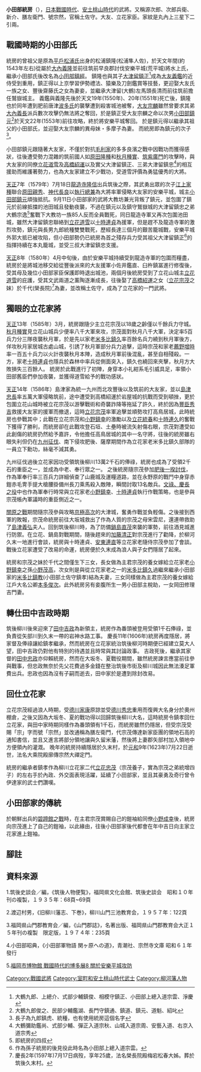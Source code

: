 {{Japanese|japanese=小田部 統房|kana=こたべ　むねふさ|romaji=Kotabe Munefusa}}

'''小田部統房'''（{{bd|1568年|（[[永祿|永祿]]11年）|1623年|（[[元和_(日本)|元和]]9年7月22日）|}}），[[日本|日本]][[戰國_(日本)|戰國時代]]、[[安土桃山時代|安土桃山時代]]的武將。又稱源次郎、次郎兵衛、新介、膳左衛門、號宗然，官稱土佐守。大友、立花家臣。家紋是丸內上三星下二引兩。

== 戰國時期的小田部氏 ==
統房的曾祖父是原為[[平戶|平戶]][[松浦氏|松浦氏]]出身的松浦鎮隆(松浦隼人佐)，於天文年間(約1543年左右)從屬於[[大內義隆|大內義隆]]並前往筑前早良郡討伐安樂平城(荒平城)將水上氏，繼承小田部氏後改名為[[小田部鎮經|小田部鎮經]]。
鎮隆也與其子[[大津留鎮正|大津留鎮正]]<ref>大鶴九郎、上總介、式部少輔鎮俊、相模守鎮正、小田部上總入道宗雲、淨慶</ref>成為[[大友義鑑|大友義鑑]]的近侍受到重用，鎮正得以上京學習伊勢禮法、猿樂及刀劍鑑賞等技藝，更迎娶大友氏一族之女、豐後齋藤氏之女為妻妾，並繼承大津留(大鶴)左馬頭長清而前往筑前擔任鷲嶽城主。
義鑑與義隆先後於天文19年(1550年)、20年(1551年)死亡後，鎮隆也於同年遭到肥前唐津[[波多氏|波多氏]]的襲擊遭到殺害城池被奪，[[大友宗麟|大友宗麟]]雖然曾要求其弟[[大內義長|大內義長]]派兵數次攻擊仍無法將之奪回，於是鎮正受大友宗麟之命以次男[[小田部鎮元|小田部鎮元]]<ref>大鶴九郎俊之、民部少輔鑑湖、長門守鎮通、鎮道、鎮元、道魁、紹叱</ref>於天文22年(1553年)前往攻略，終於將安樂平城奪回。
於是鎮元得以繼承其祖父的小田部氏，並迎娶大友宗麟的異母妹・多摩子為妻。
而統房即為鎮元的次子<ref>長子為九郎鎮虎、統種，也有使用統房這個名字</ref>。

小田部鎮元跟隨著大友家，不僅於對抗[[毛利家|毛利家]]的多多良濱之戰中因戰功而獲得感狀，往後遭受勢力混雜的筑前國人如[[原田隆種|原田隆種]]和[[秋月種實|秋月種實]]、[[筑紫廣門|筑紫廣門]]的攻擊時，與大友家的同僚[[立花道雪|立花道雪]]及[[高橋紹運|高橋紹運]]以及實父大津留鎮正、三弟大津留鎮忠<ref>大鶴彌助鑑尚、式部少輔、彈正入道宗秋、山城入道宗周、安藝入道、右京入道宗秀</ref>的相互援助而維護著勢力，也為大友家建立不少戰功，受道雪評價為勇猛優秀的大將。

[[天正_(日本)|天正]]7年（1579年）7月18日[[龍造寺隆信|龍造寺隆信]]出兵筑後之際，其武勇出眾的次子[[江上家種|江上家種]]聯合[[原田親秀|原田親秀]]、[[神代長良|神代長良]]以[[執行總兼|執行總兼]]為大將率軍侵略大友家的安樂平城，城主[[小田部鎮元|小田部鎮元]]頑強抵抗。9月11日小田部家的武將大教坊兼光背叛了鎮元，並包圍了鎮元於前線抵擋的池田城且發動夜襲，不過在鎮元以及鎮守鷲嶽城的大津留鎮忠之弟大鶴宗逸<ref>即統房的四叔</ref>奮戰下大教坊一族85人反而全員戰死，同日龍造寺軍又再次包圍池田城，雖然大津留鎮忠聯絡到[[立花道雪|立花道雪]]以[[十時連貞|十時連貞]]為援軍，但是趕不及龍造寺軍的激烈攻勢，鎮元與長男九郎統種雙雙戰死，歷經長達三個月的艱苦籠城戰，安樂平城外郭大抵已被攻陷，但小田部勢仍已統房為首之殘存兵力受其祖父大津留鎮正<ref>作為孫子統房的後見役此時名為小田部上總入道宗雲。</ref>的指揮持續在本丸籠城，並受三叔大津留鎮忠支援。

[[天正_(日本)|天正]]8年（1580年）4月中旬後，由於安樂平城持續受到龍造寺軍的包圍而糧盡，統房於是將城池移交給從豐後派來的大友援軍小佐井鑑直、臼杵鎮冨進行修復後，受其母及幾位小田部家臣保護即時退出城池，兩個月後統房受到了立花山城主[[立花道雪|立花道雪]]的庇護，受其文武兩道之薰陶逐漸成長，往後娶了[[高橋紹運|高橋紹運]]之女（[[立花宗茂|立花宗茂]]之妹）於千代(榮長院)<ref>慶長2年(1597年)7月17日病歿，享年25歲，法名榮長院殿梅宕松春大姊。葬於筑後久末村。</ref>為妻，並改稱土佐守，成為了立花家的一門武將。

== 獨眼的立花家將 ==
[[天正_(日本)|天正]]13年（1585年）3月，統房跟隨少主立花宗茂以18歲之齡僅以千餘兵力守城。[[秋月種實|秋月種實]]見立花山城兵少便率八千大軍來攻，宗茂面對秋月八千大軍，決定率5百兵力分三隊夜襲秋月軍，於是先以家老[[米多比鎮久|米多比鎮久]]率百餘名兵力繞到秋月軍後方，佯攻秋月家居城古處山城，引誘了秋月軍部分兵力追擊，這時宗茂和家老[[薦野增時|薦野增時]]率一百五十兵力以火計夜襲秋月本陣，造成秋月軍前後混亂，甚至自相殘殺。一方，家老[[十時連貞|十時連貞]]也隱兵於森林中率兵從側面突入，鎮久也繞回來夾擊，秋月方大敗損失三百餘人。
統房於此戰進行了初陣，身穿本小礼紺系毛引威具足，率領小田部舊臣們參加夜襲，並獲得道雪給予的戰功感狀。

[[天正_(日本)|天正]]14年（1586年）島津家為統一九州而北攻豐後以及筑前的大友家，並以[[島津忠長|島津忠長]]率五萬大軍侵略筑前，途中遭受到高橋紹運於岩屋城的抗戰而受到頓挫，更於包圍立花山城時被立花宗茂以游擊戰術和奇襲詐降等拖延了許久，終於因為[[豐臣秀吉|豐臣秀吉]]救援大友家的援軍而撤退，這時[[立花宗茂|立花宗茂]]率軍追擊並順勢攻打高鳥居城，此時統房也參戰其中；此戰在立花宗茂和[[小野鎮幸|小野鎮幸]]的激勵以及[[立花統春|立花統春]]和[[十時連久|十時連久]]的奮戰下獲得了勝利，而統房卻在此戰攻登石垣、土壘時被流矢射傷右眼，宗茂對遭受如此創傷的統房扔然給予嘉許，令他擔任高鳥居城的其中一名守將，往後的統房雖右眼失利但仍在[[九州征伐|九州征伐]]、南下侵攻肥後、薩摩期間作為立花家老米多比鎮久部隊的一員立下勳功，絲毫不減其勇。

九州征伐過後立花家因功受領筑後柳川13萬2千石的俸祿，統房也成為了受領2千石的重臣之一，並成為中老、奉行眾之一。
之後統房隨宗茂參加[[肥後一揆討伐|肥後一揆討伐]]，作為軍奉行率三百兵力詳細偵查了山鹿城及運糧道路，並在永野原的戰鬥中身穿赤鎧赤毛冑手提大槍腰掛備州長刀乘馬殺入敵陣，瞬間討取13名敵兵。[[文祿、慶長之役|文祿、慶長之役]]中也作為軍奉行時常與立花家老[[小野鎮幸|小野鎮幸]]、[[十時連貞|十時連貞]]執行作戰策略，也是參與宗茂帳內軍議時的重臣側近之一。

[[關原之戰|關原之戰]]期間隨宗茂參與攻略[[京極高次|京極高次]]的大津城，奮勇作戰並負輕傷。之後接到西軍的敗報，宗茂命統房前往大坂城救出了作為人質的宗茂之母宋雲尼，還連帶救助了[[島津義弘|島津義弘]]夫人。回到筑後柳川時，為了防備[[鍋島直茂|鍋島直茂]]來襲的軍勢，前往酒見城進行防禦。在立花、鍋島對戰期間，隨後趕來的[[加藤清正|加藤清正]]對宗茂進行了勸降，於柳河久末一地進行會談，統房與十時連貞、[[安東連直|安東連直]]等立花家老隨侍宗茂參加了會談。戰後立花家遭受了改易的命運，統房便於久末成為浪人與子女們隱居了起來。

統房和宗茂之妹於千代之間僅生下三女，長女做為主君宗茂的養女嫁給立花家老[[小野鎮幸|小野鎮幸]]之孫[[小野茂高|小野茂高]]，次女則是與從立花家老之一的[[米多比鎮久|米多比鎮久]]過繼來繼承小田部家的[[米多比鎮教|米多比鎮教]](小田部土佐守鎮孝)結為夫妻，三女同樣做為主君宗茂的養女嫁給江戶大名公卿[[本多俊次|本多俊次]]。此外統房另有妾腹所生一男小田部主稅助，一女岡田修理吉門妻。

== 轉仕田中吉政時期 ==
筑後柳川後來迎來了[[田中吉政|田中吉政]]為新領主，統房作為番頭被登用受領1千石俸祿，並負責從矢部川到久末一帶的岩神水路工事。
慶長11年(1606年)統房再度隱居，將家督及俸祿讓給鎮孝繼承，然而統房在立花家統治筑後柳河時期便已經建立莫大人望，田中吉政仍對他有特別的待遇並且時常與其討論政事。
吉政死後，繼承其家督的[[田中忠政|田中忠政]]亦仰賴統房，然而在大坂冬、夏戰役期間，雖然統房諫言應當前往參與戰事，但忠政無奈於先父花費過多金錢在整治筑後市街及柳川城因此無法湊足軍費出兵。忠政也因為沒有子嗣而逝去，田中家於是遭到除封改易。

== 回仕立花家 ==
立花宗茂經過浪人時期，受[[德川家康|德川家康]]原諒並受[[德川秀忠|德川秀忠]]重用而復興大名身分於奧州棚倉，之後又因為大坂冬、夏的戰功得以回歸筑後柳川大名，這時統房令鎮孝回仕立花家，與田中家時期同樣作為番頭領有1千石，而統房雖然仍隱居，但受宗茂受賜「宗」字而號「宗然」並改通稱為膳左衛門，代宗茂傳達新家臣團的領地石高的通知書信，並且又進言將部分領地讓與久留米藩，然後將上妻郡矢部村加入領地中方便領內的灌溉。
晚年的統房持續隱居於久末村，於[[元和_(日本)|元和]]9年(1623年)7月22日逝世，法名大乘院殿廓傳宗然大禪定門。

統房的繼承者鎮孝作為柳川立花家二代[[立花忠茂|立花忠茂]]（宗茂養子，實為宗茂之弟統增四子）的左右手於內政、外交面表現活躍，延續了小田部家，並且其豪勇及奇行曾令伊達家的武士們讚嘆。

== 小田部家的傳統 ==
於朝鮮出兵的[[碧蹄館之戰|碧蹄館之戰]]時，在主君宗茂賞賜自己的鎧袖給同僚[[小野成幸|小野成幸]]後，統房向宗茂進上了自己的鎧袖，以此緣由，往後小田部家後代都會在年中吉日向主家立花家進上鎧袖。

== 腳註 ==
{{reflist}}

== 資料來源 ==
1.筑後史談会／編，《筑後人物便覧》，福岡県文化会館、筑後史談会　昭和１０年刊の複製，１９３５年：68頁~69頁

2.渡辺村男，《旧柳川藩志、下巻》，柳川山門三池教育会，１９５７年：122頁 

3.福岡県山門郡教育会／編，《山門郡誌》，名著出版、福岡県山門郡教育会大正１５年刊の複製　限定版，１９７４年：235頁

4.小田部昭典，《小田部軍物語 関ヶ原への道》，青潮社、宗然寺文庫  昭和６１年發行

5.[http://museum.city.fukuoka.jp/archives/leaflet/336/index.html 福岡市博物館 戰國時代的博多展8 關於安樂平城攻防] {{Wayback|url=http://museum.city.fukuoka.jp/archives/leaflet/336/index.html |date=20191230153441 }}

[[Category:戰國武將|Category:戰國武將]]
[[Category:室町和安土桃山時代武士|Category:室町和安土桃山時代武士]]
[[Category:柳河藩人物|Category:柳河藩人物]]